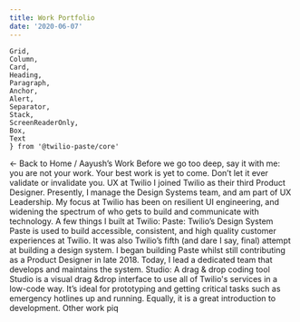 ```yaml
---
title: Work Portfolio
date: '2020-06-07'
---
```


    Grid,
    Column,
    Card,
    Heading,
    Paragraph,
    Anchor,
    Alert,
    Separator,
    Stack,
    ScreenReaderOnly,
    Box,
    Text
    } from '@twilio-paste/core'

<Grid gutter="space40">
  <Column span={6} offset={1}>
      <Box>
      <Stack orientation="horizontal" spacing="space30">
        <Link href="/" passHref> 
          <Anchor>← <ScreenReaderOnly>Back to</ScreenReaderOnly> Home</Anchor>
        </Link>
        <Text as="span">/</Text>
      </Stack>
    </Box>
    <Heading as="h1" variant="heading10">Aayush&rsquo;s Work</Heading>
    <Paragraph>Before we go too deep, say it with me: you are not your work. Your best work is yet to come. Don&rsquo;t let it ever validate or invalidate you.</Paragraph>
  </Column>
</Grid>
<Grid>
  <Column span={8} offset={1}>
    <Box 
      as="div"
      marginTop="space50">
      <Heading as="h2">UX at Twilio</Heading>
      <Paragraph>I joined Twilio as their third Product Designer. Presently, I manage the Design Systems team, and am part of UX Leadership. My focus at Twilio has been on resilient UI engineering, and widening the spectrum of who gets to build and communicate with technology.</Paragraph>
      <ScreenReaderOnly>A few things I built at Twilio:</ScreenReaderOnly>
      <Stack orientation="horizontal" spacing="space30">
        <Box 
          width="size60"
          borderRadius="borderRadius20"
          borderStyle="solid"
          borderWidth="borderWidth10"
          borderColor="colorBorder"
          boxShadow="shadowCard"
          padding="space30"
          backgroundColor="colorBackgroundBody"
        >
          <Heading as="h3" variant="heading40">Paste: Twilio&rsquo;s Design System</Heading>
          <Paragraph>
            <Link href="//paste.twilio.design" passHref><Anchor>Paste</Anchor></Link> is used to build accessible, consistent, and high quality customer experiences at Twilio. It was also Twilio&rsquo;s fifth (and dare I say, final) attempt at building a design system. I began building Paste whilst still contributing as a Product Designer in late 2018. Today, I lead a dedicated team that develops and maintains the system.
          </Paragraph>
        </Box>
        <Box 
          width="size60"
          borderRadius="borderRadius20"
          borderStyle="solid"
          borderWidth="borderWidth10"
          borderColor="colorBorder"
          boxShadow="shadowCard"
          padding="space30"
          backgroundColor="colorBackgroundBody"
        >
          <Heading as="h3" variant="heading40">Studio: A drag &amp; drop coding tool</Heading>
          <Paragraph>
            <Link href="//www.twilio.com/studio" passHref><Anchor>Studio</Anchor></Link> is a visual drag &amp;drop interface to use all of Twilio's services in a low-code way. It&rsquo;s ideal for prototyping and getting critical tasks such as emergency hotlines up and running. Equally, it is a great introduction to development.
          </Paragraph>
        </Box>
      </Stack>
    </Box>
  </Column>
</Grid>
<Grid>
  <Column span={8} offset={1}>
    <Box 
      as="div"
      marginTop="space50">
      <Heading as="h2">Other work</Heading>
      <Link href="/work/piq" passHref> 
        <Anchor>piq</Anchor>
      </Link>
    </Box>
  </Column>
</Grid>


